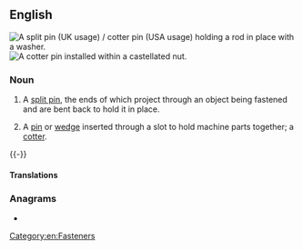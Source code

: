 ==English==
[[File:Cotter Pin (PSF).png|thumb|A split pin (UK usage) / cotter pin (USA usage) holding a rod in place with a washer.]]
[[File:SPLINTgebogen.jpg|thumb|A cotter pin installed within a [[castellated nut]].]]

===Noun===
{{en-noun}}

# {{lb|en|US}} A [[split pin]], the ends of which project through an object being fastened and are bent back to hold it in place.
# {{lb|en|UK}} A [[pin]] or [[wedge]] inserted through a slot to hold machine parts together; a [[cotter]].
{{-}}

====Translations====
{{trans-see|type of pin|split pin}}

{{trans-see|pin or wedge inserted through a slot|cotter}}

===Anagrams===
* {{anagrams|en|a=ceinoprtt|citropten|protectin}}

[[Category:en:Fasteners]]
